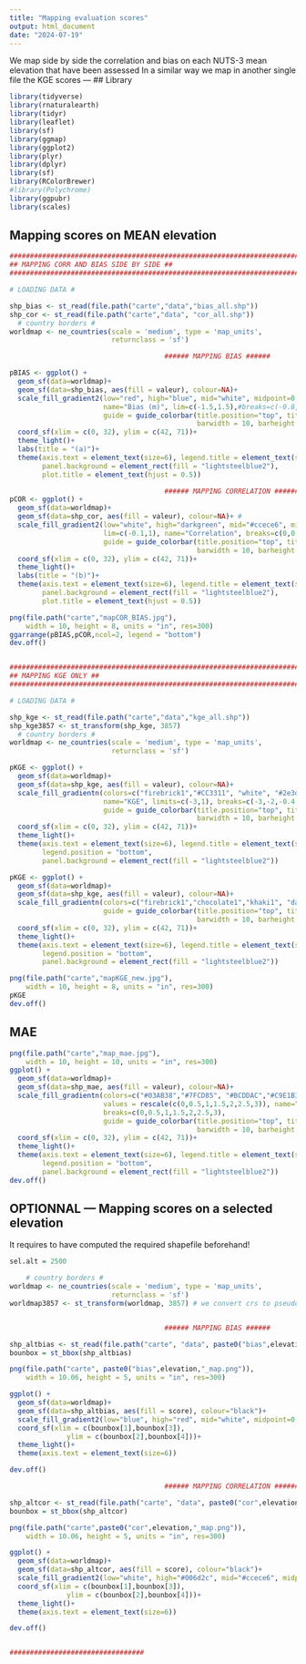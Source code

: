 ```yaml
---
title: "Mapping evaluation scores"
output: html_document
date: "2024-07-19"
---
```

We map side by side the correlation and bias on each NUTS-3 mean elevation that have been assessed
In a similar way we map in another single file the KGE scores
---
## Library

```r

library(tidyverse)
library(rnaturalearth)
library(tidyr)
library(leaflet)
library(sf)
library(ggmap)
library(ggplot2)
library(plyr)
library(dplyr)
library(sf)
library(RColorBrewer)
#library(Polychrome)
library(ggpubr)
library(scales)

```

## Mapping scores on MEAN elevation

```r


####################################################################################
## MAPPING CORR AND BIAS SIDE BY SIDE ##
####################################################################################

# LOADING DATA #

shp_bias <- st_read(file.path("carte","data","bias_all.shp")) 
shp_cor <- st_read(file.path("carte","data", "cor_all.shp")) 
  # country borders #
worldmap <- ne_countries(scale = 'medium', type = 'map_units',
                         returnclass = 'sf')

                                      ###### MAPPING BIAS ######

pBIAS <- ggplot() +
  geom_sf(data=worldmap)+
  geom_sf(data=shp_bias, aes(fill = valeur), colour=NA)+
  scale_fill_gradient2(low="red", high="blue", mid="white", midpoint=0, 
                       name="Bias (m)", lim=c(-1.5,1.5),#breaks=c(-0.8,-0.5,0,0.5,0.8),
                       guide = guide_colorbar(title.position="top", title.hjust=0.5, 
                                              barwidth = 10, barheight = 0.5))+
  coord_sf(xlim = c(0, 32), ylim = c(42, 71))+ 
  theme_light()+
  labs(title = "(a)")+
  theme(axis.text = element_text(size=6), legend.title = element_text(size=10), legend.position = "bottom",
        panel.background = element_rect(fill = "lightsteelblue2"),
        plot.title = element_text(hjust = 0.5))

                                      ###### MAPPING CORRELATION ######
pCOR <- ggplot() +
  geom_sf(data=worldmap)+
  geom_sf(data=shp_cor, aes(fill = valeur), colour=NA)+ #
  scale_fill_gradient2(low="white", high="darkgreen", mid="#ccece6", midpoint=0.5, 
                       lim=c(-0.1,1), name="Correlation", breaks=c(0,0.2,0.4,0.6,0.8,1),
                       guide = guide_colorbar(title.position="top", title.hjust=0.5, 
                                              barwidth = 10, barheight = 0.5))+ 
  coord_sf(xlim = c(0, 32), ylim = c(42, 71))+ 
  theme_light()+
  labs(title = "(b)")+
  theme(axis.text = element_text(size=6), legend.title = element_text(size=10), legend.position = "bottom",
        panel.background = element_rect(fill = "lightsteelblue2"),
        plot.title = element_text(hjust = 0.5))

png(file.path("carte","mapCOR_BIAS.jpg"), 
    width = 10, height = 8, units = "in", res=300)
ggarrange(pBIAS,pCOR,ncol=2, legend = "bottom")
dev.off()


####################################################################################
## MAPPING KGE ONLY ##
####################################################################################

# LOADING DATA #

shp_kge <- st_read(file.path("carte","data","kge_all.shp")) 
shp_kge3857 <- st_transform(shp_kge, 3857)
  # country borders #
worldmap <- ne_countries(scale = 'medium', type = 'map_units',
                         returnclass = 'sf')

pKGE <- ggplot() +
  geom_sf(data=worldmap)+
  geom_sf(data=shp_kge, aes(fill = valeur), colour=NA)+
  scale_fill_gradientn(colors=c("firebrick1","#CC3311", "white", "#2e3d82"), values = rescale(c(-3,-2,-1,-0.41,0,0.5,1)), #colors=c("#CC3311", "white", "#009988")
                       name="KGE", limits=c(-3,1), breaks=c(-3,-2,-0.4,1),
                       guide = guide_colorbar(title.position="top", title.hjust=0.5, 
                                              barwidth = 10, barheight = 0.5))+
  coord_sf(xlim = c(0, 32), ylim = c(42, 71))+ 
  theme_light()+
  theme(axis.text = element_text(size=6), legend.title = element_text(size=10), 
        legend.position = "bottom",
        panel.background = element_rect(fill = "lightsteelblue2"))

pKGE <- ggplot() +
  geom_sf(data=worldmap)+
  geom_sf(data=shp_kge, aes(fill = valeur), colour=NA)+
  scale_fill_gradientn(colors=c("firebrick1","chocolate1","khaki1", "darkseagreen1","steelblue1", "darkblue"), values = rescale(c(-3,-2,-1,-0.41,0,0.5,1)), name="KGE", limits=c(-3,1), breaks=c(-3,-1.5,-0.41,1), 
                       guide = guide_colorbar(title.position="top", title.hjust=0.5,
                                              barwidth = 10, barheight = 0.5))+
  coord_sf(xlim = c(0, 32), ylim = c(42, 71))+ 
  theme_light()+
  theme(axis.text = element_text(size=6), legend.title = element_text(size=10), 
        legend.position = "bottom",
        panel.background = element_rect(fill = "lightsteelblue2"))

png(file.path("carte","mapKGE_new.jpg"), 
    width = 10, height = 8, units = "in", res=300)
pKGE
dev.off()

```

## MAE

```r

png(file.path("carte","map_mae.jpg"), 
    width = 10, height = 10, units = "in", res=300)
ggplot() +
  geom_sf(data=worldmap)+
  geom_sf(data=shp_mae, aes(fill = valeur), colour=NA)+
  scale_fill_gradientn(colors=c("#03AB38","#7FCD85", "#BCDDAC","#C9E1B3", "#FAEED2", "#EC7E2F"),
                       values = rescale(c(0,0.5,1,1.5,2,2.5,3)), name="MAE (m)", limits=c(0,3), 
                       breaks=c(0,0.5,1,1.5,2,2.5,3), 
                       guide = guide_colorbar(title.position="top", title.hjust=0.5,
                                              barwidth = 10, barheight = 0.5))+
  coord_sf(xlim = c(0, 32), ylim = c(42, 71))+ 
  theme_light()+
  theme(axis.text = element_text(size=6), legend.title = element_text(size=10), 
        legend.position = "bottom",
        panel.background = element_rect(fill = "lightsteelblue2"))
dev.off()

```

## OPTIONNAL --- Mapping scores on a selected elevation
It requires to have computed the required shapefile beforehand!

```r

sel.alt = 2500

    # country borders #
worldmap <- ne_countries(scale = 'medium', type = 'map_units',
                         returnclass = 'sf')
worldmap3857 <- st_transform(worldmap, 3857) # we convert crs to pseudo mercator


                                      ###### MAPPING BIAS ######

shp_altbias <- st_read(file.path("carte", "data", paste0("bias",elevation,".shp"))) 
bounbox = st_bbox(shp_altbias)

png(file.path("carte", paste0("bias",elevation,"_map.png")), 
    width = 10.06, height = 5, units = "in", res=300)

ggplot() +
  geom_sf(data=worldmap)+
  geom_sf(data=shp_altbias, aes(fill = score), colour="black")+
  scale_fill_gradient2(low="blue", high="red", mid="white", midpoint=0, n.breaks=8, name="Bias")+
  coord_sf(xlim = c(bounbox[1],bounbox[3]), 
              ylim = c(bounbox[2],bounbox[4]))+ 
  theme_light()+
  theme(axis.text = element_text(size=6))

dev.off()

                                      ###### MAPPING CORRELATION ######

shp_altcor <- st_read(file.path("carte", "data", paste0("cor",elevation,".shp"))) 
bounbox = st_bbox(shp_altcor)

png(file.path("carte",paste0("cor",elevation,"_map.png")), 
    width = 10.06, height = 5, units = "in", res=300)

ggplot() +
  geom_sf(data=worldmap)+
  geom_sf(data=shp_altcor, aes(fill = score), colour="black")+
  scale_fill_gradient2(low="white", high="#006d2c", mid="#ccece6", midpoint=0.5, n.breaks=8, name="Correlation")+
  coord_sf(xlim = c(bounbox[1],bounbox[3]), 
              ylim = c(bounbox[2],bounbox[4]))+ 
  theme_light()+
  theme(axis.text = element_text(size=6))

dev.off()


#################################



```

